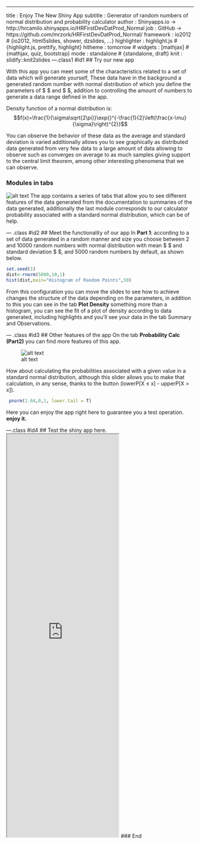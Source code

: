 ---
title       : Enjoy The New Shiny App
subtitle    : Generator of random numbers of normal distribution and probability calculator
author      : Shinyapps.io -> http://hrcamilo.shinyapps.io/HRFirstDevDatProd_Normal 
job         : GitHub -> https://github.com/mrzork/HRFirstDevDatProd_Normal/
framework   : io2012        # {io2012, html5slides, shower, dzslides, ...}
highlighter : highlight.js  # {highlight.js, prettify, highlight}
hitheme     : tomorrow      # 
widgets     : [mathjax]     # {mathjax, quiz, bootstrap}
mode        : standalone  # {standalone, draft}
knit        : slidify::knit2slides
---.class1 #id1
## Try our new app

With this app you can meet some of the characteristics related to a set of data which will generate yourself, These data have in the background a generated random number with normal distribution of which you define the parameters of $ \mu $  and  $ \sigma $, addition to controlling the amount of numbers to generate a data range defined in the app.

Density function of a normal distribution is:
$$f(x)=\frac{1}{\sigma\sqrt{2\pi}}\exp{}^{-\frac{1}{2}\left(\frac{x-\mu}{\sigma}\right)^{2}}$$

You can observe the behavior of these data as the average and standard deviation is varied additionally allows you to see graphically as distributed data generated from very few data to a large amount of data allowing to observe such as converges on average to as much samples giving support to the central limit theorem, among other interesting phenomena that we can observe.

### Modules in tabs
![alt text](./assets/img/slide3.PNG)
The app contains a series of tabs that allow you to see different features of the data generated from the documentation to summaries of the data generated, additionally the last module corresponds to our calculator probability associated with a standard normal distribution, which can be of help.


--- .class #id2
## Meet the functionality of our app
In __Part 1__: according to a set of data generated in a random manner and size you choose between 2 and 10000 random numbers with normal distribution with mean $ \mu $ and standard deviation  $ \sigma $, and 5000 random numbers by default, as shown below.
```r
set.seed(1)
dist<-rnorm(5000,10,1)
hist(dist,main="Histogram of Random Points",50)
```
From this configuration you can move the slides to see how to achieve changes the structure of the data depending on the parameters, in addition to this you can see in the tab  __Plot Density__ something more than a histogram, you can see the fit of a plot of density according to data generated, including highlights and you'll see your data in the tab Summary and Observations.

--- .class #id3
## Other features of the app
On the tab __Probability Calc (Part2)__ you can find more features of this app.

![alt text](./assets/img/slide2.PNG)

How about calculating the probabilities associated with a given value in a standard normal distribution, although this slider allows you to make that calculation, in any sense, thanks to the button (lowerP[X ≤ x] - upperP[X > x]).

```r
 pnorm(1.64,0,1, lower.tail = T)
```

Here you can enjoy the app right here to guarantee you a test operation.
__enjoy it.__

---.class #id4
## Test the shiny app here.
<iframe src = 'http://hrcamilo.shinyapps.io/HRFirstDevDatProd_Normal/' height='1080px'></iframe>
### End

